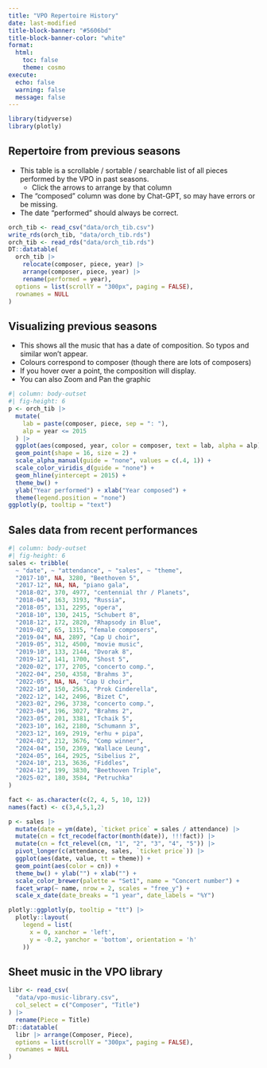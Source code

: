 ```yaml
---
title: "VPO Repertoire History"
date: last-modified
title-block-banner: "#5606bd"
title-block-banner-color: "white"
format: 
  html:
    toc: false
    theme: cosmo
execute:
  echo: false
  warning: false
  message: false
---
```


```r
library(tidyverse)
library(plotly)
```

## Repertoire from previous seasons

* This table is a scrollable / sortable / searchable list of all pieces performed by the VPO in past seasons.
    * Click the arrows to arrange by that column
* The "composed" column was done by Chat-GPT, so may have errors or be missing.
* The date "performed" should always be correct.

```r
orch_tib <- read_csv("data/orch_tib.csv")
write_rds(orch_tib, "data/orch_tib.rds")
orch_tib <- read_rds("data/orch_tib.rds")
DT::datatable(
  orch_tib |> 
    relocate(composer, piece, year) |> 
    arrange(composer, piece, year) |>
    rename(performed = year),
  options = list(scrollY = "300px", paging = FALSE),
  rownames = NULL
)
```

## Visualizing previous seasons

* This shows all the music that has a date of composition. So typos and similar won't appear.
* Colours correspond to composer (though there are lots of composers)
* If you hover over a point, the composition will display.
* You can also Zoom and Pan the graphic

```r
#| column: body-outset
#| fig-height: 6
p <- orch_tib |>
  mutate(
    lab = paste(composer, piece, sep = ": "),
    alp = year <= 2015
  ) |>
  ggplot(aes(composed, year, color = composer, text = lab, alpha = alp)) +
  geom_point(shape = 16, size = 2) +
  scale_alpha_manual(guide = "none", values = c(.4, 1)) +
  scale_color_viridis_d(guide = "none") +
  geom_hline(yintercept = 2015) +
  theme_bw() +
  ylab("Year performed") + xlab("Year composed") +
  theme(legend.position = "none")
ggplotly(p, tooltip = "text")
```

## Sales data from recent performances

```r
#| column: body-outset
#| fig-height: 6
sales <- tribble(
  ~ "date", ~ "attendance", ~ "sales", ~ "theme",
  "2017-10", NA, 3280, "Beethoven 5",
  "2017-12", NA, NA, "piano gala",
  "2018-02", 370, 4977, "centennial thr / Planets",
  "2018-04", 163, 3193, "Russia",
  "2018-05", 131, 2295, "opera",
  "2018-10", 130, 2415, "Schubert 8",
  "2018-12", 172, 2820, "Rhapsody in Blue", 
  "2019-02", 65, 1315, "female composers",
  "2019-04", NA, 2897, "Cap U choir",
  "2019-05", 312, 4500, "movie music",
  "2019-10", 133, 2144, "Dvorak 8",
  "2019-12", 141, 1700, "Shost 5",
  "2020-02", 177, 2705, "concerto comp.",
  "2022-04", 250, 4358, "Brahms 3",
  "2022-05", NA, NA, "Cap U choir",
  "2022-10", 150, 2563, "Prok Cinderella",
  "2022-12", 142, 2496, "Bizet C",
  "2023-02", 296, 3738, "concerto comp.",
  "2023-04", 196, 3027, "Brahms 2",
  "2023-05", 201, 3381, "Tchaik 5",
  "2023-10", 162, 2180, "Schumann 3",
  "2023-12", 169, 2919, "erhu + pipa",
  "2024-02", 212, 3676, "Comp winner",
  "2024-04", 150, 2369, "Wallace Leung",
  "2024-05", 164, 2925, "Sibelius 2",
  "2024-10", 213, 3636, "Fiddles",
  "2024-12", 199, 3830, "Beethoven Triple",
  "2025-02", 180, 3584, "Petruchka"
)

fact <- as.character(c(2, 4, 5, 10, 12))
names(fact) <- c(3,4,5,1,2)

p <- sales |>
  mutate(date = ym(date), `ticket price` = sales / attendance) |>
  mutate(cn = fct_recode(factor(month(date)), !!!fact)) |>
  mutate(cn = fct_relevel(cn, "1", "2", "3", "4", "5")) |>
  pivot_longer(c(attendance, sales, `ticket price`)) |>
  ggplot(aes(date, value, tt = theme)) +
  geom_point(aes(color = cn)) +
  theme_bw() + ylab("") + xlab("") +
  scale_color_brewer(palette = "Set1", name = "Concert number") +
  facet_wrap(~ name, nrow = 2, scales = "free_y") +
  scale_x_date(date_breaks = "1 year", date_labels = "%Y")

plotly::ggplotly(p, tooltip = "tt") |>
  plotly::layout(
    legend = list(
      x = 0, xanchor = 'left',
      y = -0.2, yanchor = 'bottom', orientation = 'h'
    ))    
```

## Sheet music in the VPO library


```r
libr <- read_csv(
  "data/vpo-music-library.csv", 
  col_select = c("Composer", "Title")
) |>
  rename(Piece = Title)
DT::datatable(
  libr |> arrange(Composer, Piece),
  options = list(scrollY = "300px", paging = FALSE),
  rownames = NULL
)
```
